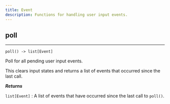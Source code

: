 ```yaml
---
title: Event
description: Functions for handling user input events.
---
```


## poll
---

`poll() -> list[Event]`

Poll for all pending user input events.

This clears input states and returns a list of events that occurred since the last call.

_**Returns**_

`list[Event]` : A list of events that have occurred since the last call to `poll()`.